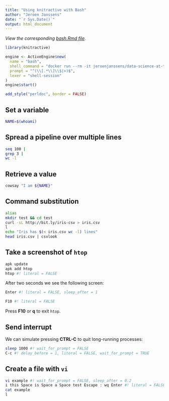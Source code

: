 ```yaml
---
title: "Using knitractive with Bash"
author: "Jeroen Janssens"
date: "`r Sys.Date()`"
output: html_document
---
```


*View the corresponding [bash.Rmd file](https://raw.githubusercontent.com/datascienceworkshops/knitractive/master/vignettes/examples/bash.Rmd).*

```r
library(knitractive)

engine <- ActiveEngine$new(
  name = "bash",
  shell_command = "docker run --rm -it jeroenjanssens/data-science-at-the-command-line:latest",
  prompt = "^(\\[.*\\]\\$|>)$",
  lexer = "shell-session"
)
engine$start()
```

```r
add_style("perldoc", border = FALSE)
```

## Set a variable

```bash
NAME=$(whoami)
```

## Spread a pipeline over multiple lines

```bash
seq 100 |
grep 3 |
wc -l
```

## Retrieve a value

```bash
cowsay "I am ${NAME}"
```

## Command substitution

```bash
alias
mkdir test && cd test
curl -sL http://bit.ly/iris-csv > iris.csv
l
echo "Iris has $(< iris.csv wc -l) lines"
head iris.csv | csvlook
```

## Take a screenshot of `htop`

```bash
apk update
apk add htop
htop #! literal = FALSE
```

After two seconds we see the following screen:

```bash
Enter #! literal = FALSE, sleep_after = 1
```
```bash
F10 #! literal = FALSE
```

Press **F10** or **q** to exit `htop`. 

## Send interrupt 

We can simulate pressing **CTRL-C** to quit long-running processes:

```bash
sleep 1000 #! wait_for_prompt = FALSE
C-c #! delay_before = 1, literal = FALSE, wait_for_prompt = TRUE
```

## Create a file with `vi`

```bash
vi example #! wait_for_prompt = FALSE, sleep_after = 0.2
i this Space is Space a Space test Escape : wq Enter #! literal = FALSE
cat example
l
```
